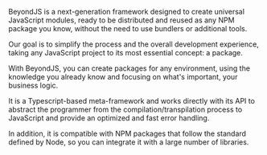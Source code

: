 
<DocHeader id="intro" pretitle="Introducción" title="What is BeyondJS?" />

BeyondJS is a next-generation framework designed to create universal JavaScript modules, ready to be distributed and reused
as any NPM package you know, without the need to use bundlers or additional tools.

Our goal is to simplify the process and the overall development experience, taking any JavaScript project to its most essential concept: a package.

With BeyondJS, you can create packages for any environment, using the knowledge you already know and focusing on what's important, your business logic.

It is a Typescript-based meta-framework and works directly with its API to abstract the programmer from the compilation/transpilation process to JavaScript and provide an optimized and fast error handling.

In addition, it is compatible with NPM packages that follow the standard defined by Node, so you can integrate it with a large number of libraries.

<Title id="why-beyond" tag="h2" text="Why BeyondJS?" />

The modular+universal architecture of BeyondJS allows programming for any JavaScript execution environment and developing the following types of solutions:

-   Web projects,
-   Hybrid mobile apps,
-   Hybrid desktop apps,
-   Monolithic microservices and backends.
-   Extensions.
-   Microfrontends or Widgets to integrate them in existing projects.

In summary, BeyondJS is a tool that allows you to create universal modules and distribute them as NPM packages, simplifying the development process and ensuring a homogeneous experience in any JavaScript execution environment.
